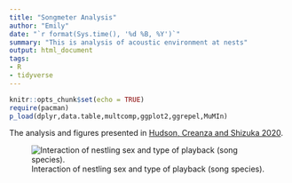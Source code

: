 ```yaml
---
title: "Songmeter Analysis"
author: "Emily"
date: "`r format(Sys.time(), '%d %B, %Y')`"
summary: "This is analysis of acoustic environment at nests"
output: html_document
tags:
- R
- tidyverse
---
```


```r
knitr::opts_chunk$set(echo = TRUE)
require(pacman)
p_load(dplyr,data.table,multcomp,ggplot2,ggrepel,MuMIn)
```

The analysis and figures presented in <a href="https://www.frontiersin.org/articles/10.3389/fevo.2020.00099/full">Hudson, Creanza and Shizuka 2020</a>.


![Interaction of nestling sex and type of playback (song species).](PropSexPBregression.png)

```r

```

